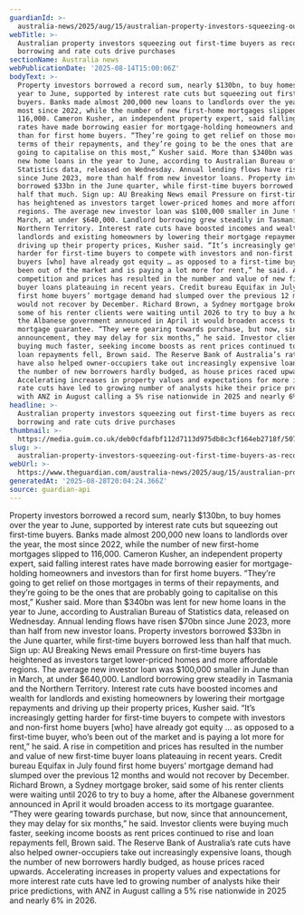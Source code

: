 ```yaml
---
guardianId: >-
  australia-news/2025/aug/15/australian-property-investors-squeezing-out-first-time-buyers-as-record-borrowing-and-rate-cuts-drive-purchases
webTitle: >-
  Australian property investors squeezing out first-time buyers as record
  borrowing and rate cuts drive purchases
sectionName: Australia news
webPublicationDate: '2025-08-14T15:00:06Z'
bodyText: >-
  Property investors borrowed a record sum, nearly $130bn, to buy homes over the
  year to June, supported by interest rate cuts but squeezing out first-time
  buyers. Banks made almost 200,000 new loans to landlords over the year, the
  most since 2022, while the number of new first-home mortgages slipped to
  116,000. Cameron Kusher, an independent property expert, said falling interest
  rates have made borrowing easier for mortgage-holding homeowners and investors
  than for first home buyers. “They’re going to get relief on those mortgages in
  terms of their repayments, and they’re going to be the ones that are probably
  going to capitalise on this most,” Kusher said. More than $340bn was lent for
  new home loans in the year to June, according to Australian Bureau of
  Statistics data, released on Wednesday. Annual lending flows have risen $70bn
  since June 2023, more than half from new investor loans. Property investors
  borrowed $33bn in the June quarter, while first-time buyers borrowed less than
  half that much. Sign up: AU Breaking News email Pressure on first-time buyers
  has heightened as investors target lower-priced homes and more affordable
  regions. The average new investor loan was $100,000 smaller in June than in
  March, at under $640,000. Landlord borrowing grew steadily in Tasmania and the
  Northern Territory. Interest rate cuts have boosted incomes and wealth for
  landlords and existing homeowners by lowering their mortgage repayments and
  driving up their property prices, Kusher said. “It’s increasingly getting
  harder for first-time buyers to compete with investors and non-first home
  buyers [who] have already got equity … as opposed to a first-time buyer, who’s
  been out of the market and is paying a lot more for rent,” he said. A rise in
  competition and prices has resulted in the number and value of new first-time
  buyer loans plateauing in recent years. Credit bureau Equifax in July found
  first home buyers’ mortgage demand had slumped over the previous 12 months and
  would not recover by December. Richard Brown, a Sydney mortgage broker, said
  some of his renter clients were waiting until 2026 to try to buy a home, after
  the Albanese government announced in April it would broaden access to its
  mortgage guarantee. “They were gearing towards purchase, but now, since that
  announcement, they may delay for six months,” he said. Investor clients were
  buying much faster, seeking income boosts as rent prices continued to rise and
  loan repayments fell, Brown said. The Reserve Bank of Australia’s rate cuts
  have also helped owner-occupiers take out increasingly expensive loans, though
  the number of new borrowers hardly budged, as house prices raced upwards.
  Accelerating increases in property values and expectations for more interest
  rate cuts have led to growing number of analysts hike their price predictions,
  with ANZ in August calling a 5% rise nationwide in 2025 and nearly 6% in 2026.
headline: >-
  Australian property investors squeezing out first-time buyers as record
  borrowing and rate cuts drive purchases
thumbnail: >-
  https://media.guim.co.uk/deb0cfdafbf112d7113d975db8c3cf164eb2718f/507_0_6827_5464/500.jpg
slug: >-
  australian-property-investors-squeezing-out-first-time-buyers-as-record-borrowing-and-rate-cuts-drive-purchases
webUrl: >-
  https://www.theguardian.com/australia-news/2025/aug/15/australian-property-investors-squeezing-out-first-time-buyers-as-record-borrowing-and-rate-cuts-drive-purchases
generatedAt: '2025-08-28T20:04:24.366Z'
source: guardian-api
---
```

Property investors borrowed a record sum, nearly $130bn, to buy homes over the year to June, supported by interest rate cuts but squeezing out first-time buyers. Banks made almost 200,000 new loans to landlords over the year, the most since 2022, while the number of new first-home mortgages slipped to 116,000. Cameron Kusher, an independent property expert, said falling interest rates have made borrowing easier for mortgage-holding homeowners and investors than for first home buyers. “They’re going to get relief on those mortgages in terms of their repayments, and they’re going to be the ones that are probably going to capitalise on this most,” Kusher said. More than $340bn was lent for new home loans in the year to June, according to Australian Bureau of Statistics data, released on Wednesday. Annual lending flows have risen $70bn since June 2023, more than half from new investor loans. Property investors borrowed $33bn in the June quarter, while first-time buyers borrowed less than half that much. Sign up: AU Breaking News email Pressure on first-time buyers has heightened as investors target lower-priced homes and more affordable regions. The average new investor loan was $100,000 smaller in June than in March, at under $640,000. Landlord borrowing grew steadily in Tasmania and the Northern Territory. Interest rate cuts have boosted incomes and wealth for landlords and existing homeowners by lowering their mortgage repayments and driving up their property prices, Kusher said. “It’s increasingly getting harder for first-time buyers to compete with investors and non-first home buyers [who] have already got equity … as opposed to a first-time buyer, who’s been out of the market and is paying a lot more for rent,” he said. A rise in competition and prices has resulted in the number and value of new first-time buyer loans plateauing in recent years. Credit bureau Equifax in July found first home buyers’ mortgage demand had slumped over the previous 12 months and would not recover by December. Richard Brown, a Sydney mortgage broker, said some of his renter clients were waiting until 2026 to try to buy a home, after the Albanese government announced in April it would broaden access to its mortgage guarantee. “They were gearing towards purchase, but now, since that announcement, they may delay for six months,” he said. Investor clients were buying much faster, seeking income boosts as rent prices continued to rise and loan repayments fell, Brown said. The Reserve Bank of Australia’s rate cuts have also helped owner-occupiers take out increasingly expensive loans, though the number of new borrowers hardly budged, as house prices raced upwards. Accelerating increases in property values and expectations for more interest rate cuts have led to growing number of analysts hike their price predictions, with ANZ in August calling a 5% rise nationwide in 2025 and nearly 6% in 2026.
